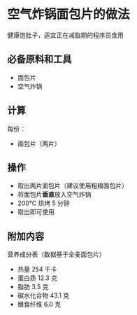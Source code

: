 # 空气炸锅面包片的做法

健康饱肚子，适宜正在减脂期的程序员食用

## 必备原料和工具

- 面包片
- 空气炸锅

## 计算

每份：

- 面包片（两片）

## 操作

- 取出两片面包片（建议使用粗粮面包片）
- 将面包片**垂直**放入空气炸锅
- 200°C 烘烤 5 分钟
- 取出即可使用

## 附加内容

营养成分表（数据基于全麦面包片）

- 热量 254 千卡
- 蛋白质 12.3 克
- 脂肪 3.5 克
- 碳水化合物 43.1 克
- 膳食纤维 6.0 克


